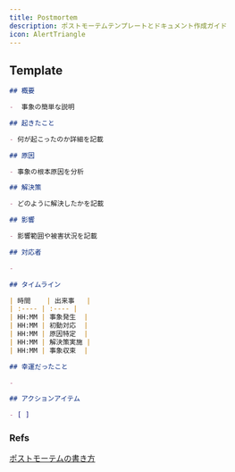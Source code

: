 ```yaml
---
title: Postmortem
description: ポストモーテムテンプレートとドキュメント作成ガイド
icon: AlertTriangle
---
```


## Template

```markdown
## 概要

-  事象の簡単な説明

## 起きたこと

- 何が起こったのか詳細を記載

## 原因

- 事象の根本原因を分析

## 解決策

- どのように解決したかを記載

## 影響

- 影響範囲や被害状況を記載

## 対応者

- 

## タイムライン

| 時間    | 出来事   |
| :---- | :---- |
| HH:MM | 事象発生  |
| HH:MM | 初動対応  |
| HH:MM | 原因特定  |
| HH:MM | 解決策実施 |
| HH:MM | 事象収束  |

## 幸運だったこと

- 

## アクションアイテム

- [ ] 

```

### Refs

[ポストモーテムの書き方](https://zenn.dev/andynuma/scraps/ccecaa48d62811)
